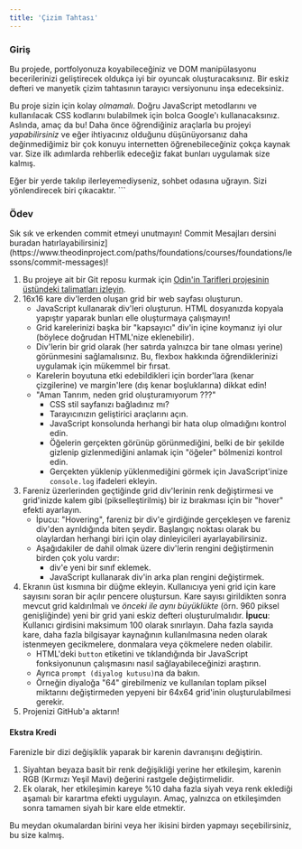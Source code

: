 ```yaml
---
title: 'Çizim Tahtası'
---
```


### Giriş

Bu projede, portfolyonuza koyabileceğiniz ve DOM manipülasyonu becerilerinizi geliştirecek oldukça iyi bir oyuncak oluşturacaksınız. Bir eskiz defteri ve manyetik çizim tahtasının tarayıcı versiyonunu inşa edeceksiniz.

Bu proje sizin için kolay _olmamalı_. Doğru JavaScript metodlarını ve kullanılacak CSS kodlarını bulabilmek için bolca Google'ı kullanacaksınız. Aslında, amaç da bu! Daha önce öğrendiğiniz araçlarla bu projeyi _yapabilirsiniz_ ve eğer ihtiyacınız olduğunu düşünüyorsanız daha değinmediğimiz bir çok konuyu internetten öğrenebileceğiniz çokça kaynak var. Size ilk adımlarda rehberlik edeceğiz fakat bunları uygulamak size kalmış.

Eğer bir yerde takılıp ilerleyemediyseniz, sohbet odasına uğrayın. Sizi yönlendirecek biri çıkacaktır. ```

### Ödev

<div class="lesson-content__panel" markdown="1">
Sık sık ve erkenden commit etmeyi unutmayın! Commit Mesajları dersini buradan hatırlayabilirsiniz](https://www.theodinproject.com/paths/foundations/courses/foundations/lessons/commit-messages)!

1.  Bu projeye ait bir Git reposu kurmak için [Odin'in Tarifleri projesinin üstündeki talimatları izleyin](https://www.theodinproject.com/paths/foundations/courses/foundations/lessons/recipes#setting-up-your-projects-github-repository).
2.  16x16 kare div'lerden oluşan grid bir web sayfası oluşturun.
    - JavaScript kullanarak div'leri oluşturun. HTML dosyanızda kopyala yapıştır yaparak bunları elle oluşturmaya çalışmayın!
    - Grid karelerinizi başka bir "kapsayıcı" div'in içine koymanız iyi olur \(böylece doğrudan HTML'nize eklenebilir\).
    - Div'lerin bir grid olarak \(her satırda yalnızca bir tane olması yerine\) görünmesini sağlamalısınız. Bu, flexbox hakkında öğrendiklerinizi uygulamak için mükemmel bir fırsat.
    - Karelerin boyutuna etki edebildikleri için border'lara (kenar çizgilerine) ve margin'lere (dış kenar boşluklarına) dikkat edin!
    - "Aman Tanrım, neden grid oluşturamıyorum ???"
      - CSS stil sayfanızı bağladınız mı?
      - Tarayıcınızın geliştirici araçlarını açın.
      - JavaScript konsolunda herhangi bir hata olup olmadığını kontrol edin.
      - Öğelerin gerçekten görünüp görünmediğini, belki de bir şekilde gizlenip gizlenmediğini anlamak için "öğeler" bölmenizi kontrol edin.
      - Gerçekten yüklenip yüklenmediğini görmek için JavaScript'inize `console.log` ifadeleri ekleyin.
3.  Fareniz üzerlerinden geçtiğinde grid div'lerinin renk değiştirmesi ve grid'inizde kalem gibi \(pikselleştirilmiş\) bir iz bırakması için bir "hover" efekti ayarlayın.
    - İpucu: "Hovering", fareniz bir div'e girdiğinde gerçekleşen ve fareniz div'den ayrıldığında biten şeydir. Başlangıç noktası olarak bu olaylardan herhangi biri için olay dinleyicileri ayarlayabilirsiniz.
    - Aşağıdakiler de dahil olmak üzere div'lerin rengini değiştirmenin birden çok yolu vardır:
      - div'e yeni bir sınıf eklemek.
      - JavaScript kullanarak div'in arka plan rengini değiştirmek.
4.  Ekranın üst kısmına bir düğme ekleyin. Kullanıcıya yeni grid için kare sayısını soran bir açılır pencere oluştursun. Kare sayısı girildikten sonra mevcut grid kaldırılmalı ve _önceki ile aynı büyüklükte_ \(örn. 960 piksel genişliğinde\) yeni bir grid yani eskiz defteri oluşturulmalıdır. **İpucu**: Kullanıcı girdisini maksimum 100 olarak sınırlayın. Daha fazla sayıda kare, daha fazla bilgisayar kaynağının kullanılmasına neden olarak istenmeyen gecikmelere, donmalara veya çökmelere neden olabilir.
    - HTML'deki `button` etiketini ve tıklandığında bir JavaScript fonksiyonunun çalışmasını nasıl sağlayabileceğinizi araştırın.
    - Ayrıca `prompt (diyalog kutusu)`na da bakın.
    - Örneğin diyaloğa "64" girebilmeniz ve kullanılan toplam piksel miktarını değiştirmeden yepyeni bir 64x64 grid'inin oluşturulabilmesi gerekir.
5.  Projenizi GitHub'a aktarın!

#### Ekstra Kredi

Farenizle bir dizi değişiklik yaparak bir karenin davranışını değiştirin.

1. Siyahtan beyaza basit bir renk değişikliği yerine her etkileşim, karenin RGB (Kırmızı Yeşil Mavi) değerini rastgele değiştirmelidir.
2. Ek olarak, her etkileşimin kareye %10 daha fazla siyah veya renk eklediği aşamalı bir karartma efekti uygulayın. Amaç, yalnızca on etkileşimden sonra tamamen siyah bir kare elde etmektir.

Bu meydan okumalardan birini veya her ikisini birden yapmayı seçebilirsiniz, bu size kalmış.

</div>

